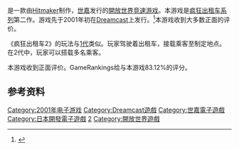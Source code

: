 {{noteTA
| G1= Games
| T= zh-cn:疯狂出租车2; zh-hk:瘋狂的士2; zh-mo:瘋狂的士2; zh-my:疯狂德士2; zh-sg:疯狂德士2; zh-tw:瘋狂計程車2;
| 1= zh-cn:参见; zh-hk:參見; zh-mo:參見; zh-my:参见; zh-sg:参见; zh-tw:相關條目;
| 2= zh-cn:参考文献; zh-hk:參考文獻; zh-mo:參考文獻; zh-my:参考文献; zh-sg:参考文献; zh-tw:參考資料;
| 3= zh-cn:疯狂出租车; zh-hk:瘋狂的士; zh-mo:瘋狂的士; zh-my:疯狂德士; zh-sg:疯狂德士; zh-tw:瘋狂計程車;
| 4= zh-cn:出租车; zh-hk:的士; zh-mo:的士; zh-my:德士; zh-sg:德士; zh-tw:計程車;
}}
{{vgname|疯狂出租车2|en=Crazy Taxi 2}}是一款由[[Hitmaker|Hitmaker]]制作，[[世嘉|世嘉]]发行的[[開放世界|開放世界]][[竞速游戏|竞速游戏]]。本游戏是[[疯狂出租车系列|疯狂出租车系列]]第二作。游戏先于2001年初在[[Dreamcast|Dreamcast]]上发行。<ref name="gamefaqs">{{cite web| url = http://www.gamefaqs.com/dreamcast/459969-crazy-taxi-2/data| title = Release information| publisher = [[GameFAQs|GameFAQs]]| date = | accessdate = 2015-10-10| archive-date = 2015-09-26| archive-url = https://web.archive.org/web/20150926181601/http://www.gamefaqs.com/dreamcast/459969-crazy-taxi-2/data| dead-url = no}}</ref>本游戏收到大多数正面的评价。

《疯狂出租车2》的玩法与[[疯狂出租车|1代]]类似。玩家驾驶着出租车，接载乘客至制定地点。在2代中，玩家可以搭载多名乘客。

本游戏收到正面评价。GameRankings给与本游戏83.12%的评分。

== 参考资料 ==
{{Reflist}}

{{疯狂出租车系列}}

{{DEFAULTSORT:Crazy Taxi 2}}
[[Category:2001年电子游戏|Category:2001年电子游戏]]
[[Category:Dreamcast遊戲|Category:Dreamcast遊戲]]
[[Category:世嘉電子遊戲|Category:世嘉電子遊戲]]
[[Category:日本開發電子遊戲|Category:日本開發電子遊戲]]
[[Category:疯狂出租车系列|2]]
[[Category:開放世界遊戲|Category:開放世界遊戲]]

{{sega-stub}}
{{racing-videogame-stub}}